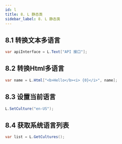 ```yaml
---
id: l
title: 8. L 静态类
sidebar_label: 8. L 静态类
---
```



<JoinGroup />

## 8.1 转换文本多语言

```cs
var apiInterface = L.Text["API 接口"];
```

## 8.2 转换Html多语言

```cs
var name = L.Html["<b>Hello</b><i> {0}</i>", name];
```

## 8.3 设置当前语言

```cs
L.SetCulture("en-US");
```

## 8.4 获取系统语言列表

```cs
var list = L.GetCultures();
```